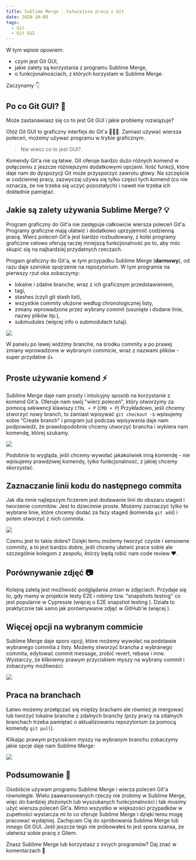 ```yaml
---
title: Sublime Merge - łatwiejsza praca z Git
date: 2020-10-08
tags:
  - Git
  - Git GUI
---
```



W tym wpisie opowiem:
- czym jest Git GUI,
- jakie zalety są korzystania z programu Sublime Merge,
- o funkcjonalnościach, z których korzystam w Sublime Merge.

Zaczynamy 👇

## Po co Git GUI? 🤔

Może zastanawiasz się co to jest Git GUI i jakie problemy rozwiązuje? 

Otóż Git GUI to graficzny interfejs do Git'a 🤷🏻‍♂️. Zamiast używać wiersza poleceń, możemy używać programu w trybie graficznym.

> Nie wiesz co to jest GUI?. <ExternalPostLink name="Link do Wikipedii" url="https://pl.wikipedia.org/wiki/Graficzny_interfejs_u%C5%BCytkownika"/>

Komendy Git'a nie są łatwe. Git oferuje bardzo dużo różnych komend w połączeniu z jeszcze różniejszymi dodatkowymi opcjami. Ilość funkcji, które daje nam do dyspozycji Git może przysporzyć zawrotu głowy. Na szczęście w codziennej pracy, zazwyczaj używa się tylko części tych komend (co nie oznacza, że nie trzeba się uczyć pozostałych) i nawet nie trzeba ich dokładnie pamiętać.

## Jakie są zalety używania Sublime Merge? 💡

Program graficzny do Git'a nie zastępuje całkowicie wiersza poleceń Git'a. Programy graficzne mają ułatwić i dodatkowo uprzyjemnić codzienną pracę. Wierz poleceń Git'a jest bardzo rozbudowany, z kolei programy graficzne celowo oferują raczej mniejszą funkcjonalność po to, aby móc skupić się na najbardziej przydatnych rzeczach.

Progam graficzny do Git'a, w tym przypadku Sublime Merge (**darmowy**), od razu daje szerokie spojrzenie na repozytorium. W tym programie na pierwszy rzut oka zobaczymy:
- lokalne i zdalne branche, wraz z ich graficznym przedstawieniem,
- tagi,
- stashes (czyli git stash list),
- wszystkie commity ułożone według chronologicznej listy,
- zmiany wprowadzone przez wybrany commit (usunięte i dodane linie, nazwy plików itp.),
- submudules (więcej info o submodułach tutaj).

<Image src="./sublime-merge-overview.png"/>

W panelu po lewej widzimy branche, na środku commity a po prawej zmiany wprowadzone w wybranym commicie, wraz z nazwami plików - super przydatne 👍.

## Proste używanie komend ⚡️

Sublime Merge daje nam prosty i intuicyjny sposób na korzystanie z komend Git'a. Oferuje nam swój "wierz poleceń", który otworzymy za pomocą sekwencji klawiszy `CTRL + P` (`CMD + P`) Przykładowo, jeśli chcemy stworzyć nowy branch, to zamiast wpisywać `git checkout -b` wpisujemy sobie "Create branch" i program już podczas wpisywania daje nam podpowiedź, że prawdopodobnie chcemy utworzyć brancha i wybiera nam komendę, której szukamy.

<Image src="./sublime-merge-branch-hint.png"/>

Podobnie to wygląda, jeśli chcemy wywołać jakakolwiek inną komendę - nie wpisujemy prawdziwej komendy, tylko funkcjonalność, z jakiej chcemy skorzystać. 

## Zaznaczanie linii kodu do następnego commita 

Jak dla mnie najlepszym ficzerem jest dodawanie linii do obszaru staged i tworzenie commitów. Jest to dziecinnie proste. Możemy zaznaczyć tylko te wybrane linie, które chcemy dodać za fazy staged (komenda `git add`) i potem stworzyć z nich commita.

<Image src="./sublime-merge-commits.png"/>

Czemu jest to takie dobre? Dzięki temu możemy tworzyć czyste i sensowne commity, a to jest bardzo dobre, jeśli chcemy ułatwić prace sobie ale szczególnie kolegom z zespołu, którzy będą robić nam code review ❤️.

## Porównywanie zdjęć 📷

Kolejną zaletą jest możliwość podglądania zmian w zdjęciach. Przydaje się to, gdy mamy w projekcie testy E2E i robimy tzw. "snapshots testing" co jest popularne w Cypressie (więcej o E2E snapshot testing <ExternalPostLink name="tutaj" url="https://www.cypress.io/blog/2018/01/16/end-to-end-snapshot-testing/"/>). Działa to praktycznie tak samo jak porównywanie zdjęć w GitHub'ie (więcej <ExternalPostLink name="tutaj" url="https://docs.github.com/en/free-pro-team@latest/github/managing-files-in-a-repository/rendering-and-diffing-images"/>).

## Więcej opcji na wybranym commicie

Sublime Merge daje sporo opcji, które możemy wywołać na podstawie wybranego commita z listy. Możemy stworzyć brancha z wybranego commita, edytować commit message, zrobić revert, rebase i inne. Wystarczy, że klikniemy prawym przyciskiem myszy na wybrany commit i zobaczymy możliwości:

<Image src="./sublime-merge-commit-details.png"/>

## Praca na branchach

Łatwo możemy przełączać się między brachami ale również je mergować lub tworzyć lokalne branche z zdalnych branchy (przy pracy na zdalnych branchach trzeba pamiętać o aktualizowaniu repozytorium za pomocą komendy `git pull`).

Klikając prawym przyciskiem myszy na wybranym branchu zobaczymy jakie opcje daje nam Sublime Merge:

<Image src="./sublime-merge-branching.png"/>

## Podsumowanie 📝

Osobiście używam programu Sublime Merge i wierza poleceń Git'a równolegle. Wielu zaawansowanych rzeczy nie zrobimy w Sublime Merge, więc do bardziej złożonych lub wyszukanych funkcjonalności i tak musimy użyć wiersza poleceń Git'a. Mimo wszystko w większości przypadków w zupełności wystarcza mi to co oferuje Sublime Merge i dzięki temu mogę pracować wydajniej. Zachęcam Cię do spróbowania Sublime Merge lub innego Git GUI. Jeśli jeszcze tego nie próbowałeś to jest spora szansa, że ułatwisz sobie pracę z Gitem.

Znasz Sublime Merge lub korzystasz z innych programów? Daj znać w komentarzach 🙂